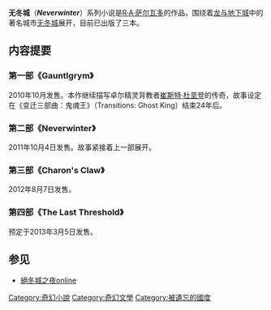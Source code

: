 {{noteTA|G1=Games}}

'''无冬城'''（'''''Neverwinter'''''）系列小说是[[R·A·萨尔瓦多|R·A·萨尔瓦多]]的作品，围绕着[[龙与地下城|龙与地下城]]中的著名城市[[无冬城|无冬城]]展开，目前已出版了三本。

== 内容提要 ==
=== 第一部《Gauntlgrym》 ===
2010年10月发售。本作继续描写卓尔精灵背教者[[崔斯特·杜垩登|崔斯特·杜垩登]]的传奇，故事设定在《变迁三部曲：鬼魂王》（Transitions: Ghost King）结束24年后。

=== 第二部《Neverwinter》 ===
2011年10月4日发售。故事紧接着上一部展开。

=== 第三部《Charon's Claw》 ===
2012年8月7日发售。

=== 第四部《The Last Threshold》 ===
预定于2013年3月5日发售。

== 参见 ==
* [[絕冬城之夜online|絕冬城之夜online]]

[[Category:奇幻小說|Category:奇幻小說]]
[[Category:奇幻文學|Category:奇幻文學]]
[[Category:被遺忘的國度|Category:被遺忘的國度]]